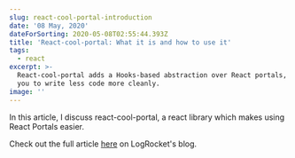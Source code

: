 ```yaml
---
slug: react-cool-portal-introduction
date: '08 May, 2020'
dateForSorting: 2020-05-08T02:55:44.393Z
title: 'React-cool-portal: What it is and how to use it'
tags:
  - react
excerpt: >-
  React-cool-portal adds a Hooks-based abstraction over React portals, allowing
  you to write less code more cleanly.
image: ''
---
```

In this article, I discuss react-cool-portal, a react library which makes using React Portals easier.

Check out the full article [here](https://blog.logrocket.com/react-cool-portal-what-it-is-and-how-to-use-it/) on LogRocket's blog.
